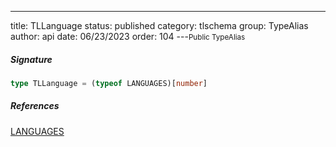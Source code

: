 ---
title: TLLanguage
status: published
category: tlschema
group: TypeAlias
author: api
date: 06/23/2023
order: 104
---<Small>Public TypeAlias</Small>




##### Signature


```ts
type TLLanguage = (typeof LANGUAGES)[number]
```

##### References

[LANGUAGES](/gen/tlschema/LANGUAGES-var)

